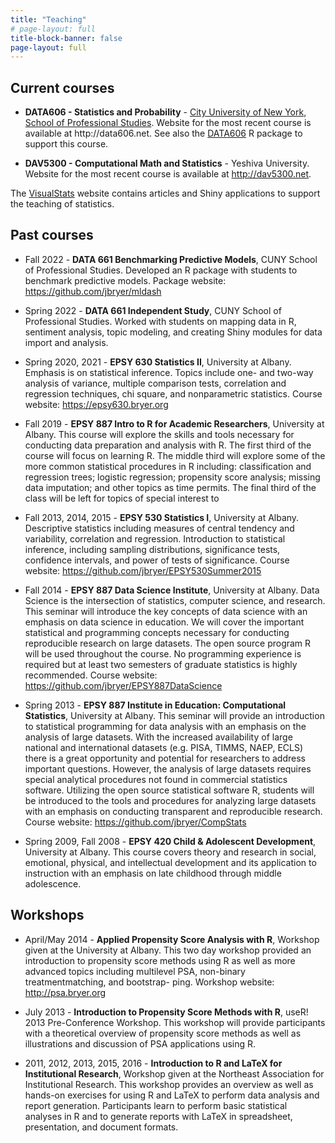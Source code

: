 ```yaml
---
title: "Teaching"
# page-layout: full
title-block-banner: false
page-layout: full
---
```


## Current courses

* **DATA606 - Statistics and Probability** - [City University of New York, School of Professional Studies](https://sps.cuny.edu). Website for the most recent course is available at http://data606.net. See also the [DATA606](https://github.com/jbryer/DATA606) R package to support this course.

* **DAV5300 - Computational Math and Statistics** - Yeshiva University. Website for the most recent course is available at [http://dav5300.net](http://dav5300.net).

The [VisualStats](https://visualstats.bryer.org) website contains articles and Shiny applications to support the teaching of statistics.

## Past courses

* Fall 2022 - **DATA 661 Benchmarking Predictive Models**, CUNY School of Professional
Studies. Developed an R package with students to benchmark predictive models. Package website: [https://github.com/jbryer/mldash](https://github.com/jbryer/mldash)

* Spring 2022 - **DATA 661 Independent Study**, CUNY School of Professional Studies. Worked with students on mapping data in R, sentiment analysis, topic modeling, and creating Shiny modules for data import and analysis.

* Spring 2020, 2021 - **EPSY 630 Statistics II**, University at Albany. Emphasis is on statistical inference. Topics include one- and two-way analysis of variance, multiple comparison tests, correlation and regression techniques, chi square, and nonparametric statistics. Course website: [https://epsy630.bryer.org](https://epsy630.bryer.org)

* Fall 2019 - **EPSY 887 Intro to R for Academic Researchers**, University at Albany. This course will explore the skills and tools necessary for conducting data preparation and analysis with R. The first third of the course will focus on learning R. The middle third will explore some of the more common statistical procedures in R including: classification and regression trees; logistic regression; propensity score analysis; missing data imputation; and other topics as time permits. The final third of the class will be left for topics of special interest to 

* Fall 2013, 2014, 2015 - **EPSY 530 Statistics I**, University at Albany. Descriptive statistics including measures of central tendency and variability, correlation and regression. Introduction to statistical inference, including sampling distributions, significance tests, confidence intervals, and power of tests of significance. Course website: [https://github.com/jbryer/EPSY530Summer2015](https://github.com/jbryer/EPSY530Summer2015)

* Fall 2014 - **EPSY 887 Data Science Institute**, University at Albany. Data Science is the intersection of statistics, computer science, and research. This seminar will introduce the key concepts of data science with an emphasis on data science in education. We will cover the important statistical and programming concepts necessary for conducting reproducible research on large datasets. The open source program R will be used throughout the course. No programming experience is required but at least two semesters of graduate statistics is highly recommended. Course website: [https://github.com/jbryer/EPSY887DataScience](https://github.com/jbryer/EPSY887DataScience)

* Spring 2013 - **EPSY 887 Institute in Education: Computational Statistics**, University at Albany. This seminar will provide an introduction to statistical programming for data analysis with an emphasis on the analysis of large datasets. With the increased availability of large national and international datasets (e.g. PISA, TIMMS, NAEP, ECLS) there is a great opportunity and potential for researchers to address important questions. However, the analysis of large datasets requires special analytical procedures not found in commercial statistics software. Utilizing the open source statistical software R, students will be introduced to the tools and procedures for analyzing large datasets with an emphasis on conducting transparent and reproducible research. Course website: [https://github.com/jbryer/CompStats](https://github.com/jbryer/CompStats)

* Spring 2009, Fall 2008 - **EPSY 420 Child & Adolescent Development**, University at Albany. This course covers theory and research in social, emotional, physical, and intellectual development and its application to instruction with an emphasis on late childhood through middle adolescence.

## Workshops

* April/May 2014 - **Applied Propensity Score Analysis with R**, Workshop given at the University at Albany. This two day workshop provided an introduction to propensity score methods using R as well as more advanced topics including multilevel PSA, non-binary treatmentmatching, and bootstrap- ping. Workshop website: [http://psa.bryer.org](http://psa.bryer.org)

* July 2013 - **Introduction to Propensity Score Methods with R**, useR! 2013 Pre-Conference Workshop. This workshop will provide participants with a theoretical overview of propensity score methods as well as illustrations and discussion of PSA applications using R.

* 2011, 2012, 2013, 2015, 2016 - **Introduction to R and LaTeX for Institutional Research**, Workshop given at the Northeast Association for Institutional Research. This workshop provides an overview as well as hands-on exercises for using R and LaTeX to perform data analysis and report generation. Participants learn to perform basic statistical analyses in R and to generate reports with LaTeX in spreadsheet, presentation, and document formats.
